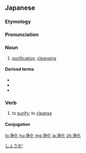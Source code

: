 {{also|淨化}}
==Japanese==
{{ja-kanjitab|じょう|か|yomi=o}}

===Etymology===
{{suffix|ja|浄|tr1=jō|t1=to [[cleanse]]|化|tr2=ka|t2=[[-ize]]; [[-fy]]}}

===Pronunciation===
{{ja-pron|acc=a|acc2=h|じょうか}}

===Noun===
{{ja-noun|じょうか|kyu=淨化|hhira=じやうくわ}}

# [[purification]]; [[cleansing]]

====Derived terms====
* {{l|ja|浄化槽|tr=jōkasō||septic tank}}
* {{l|ja|浄化装置|tr=jōka sōchi||purifier}}
* {{l|ja|民族浄化|tr=minzoku jōka||ethnic cleansing}}

===Verb===
{{ja-verb-suru|じょうか|kyu=淨化}}

# to [[purify]]; to [[cleanse]]

====Conjugation====
{{ja-suru|じょうか}}

[[Category:ja:Hygiene|しょうか']]
[[lo:浄化]]
[[hu:浄化]]
[[mg:浄化]]
[[ja:浄化]]
[[zh:浄化]]